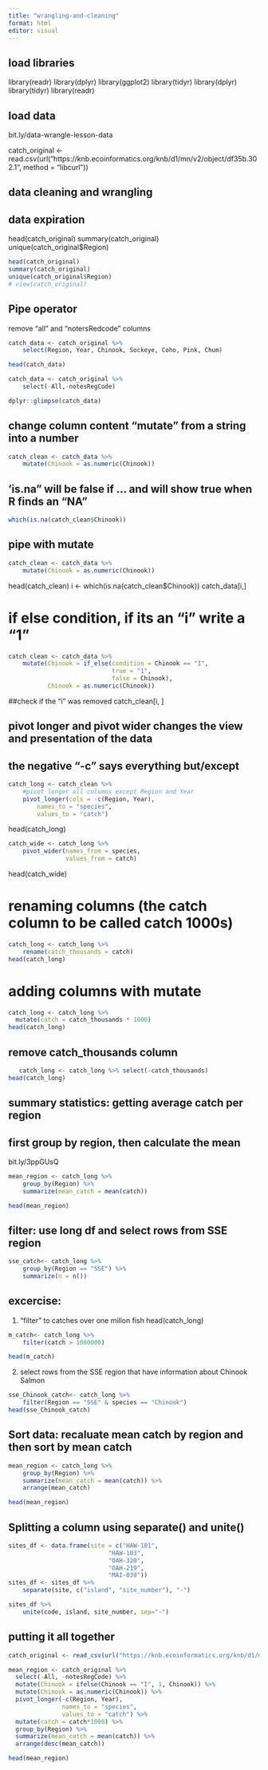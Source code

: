 ```yaml
---
title: "wrangling-and-cleaning"
format: html
editor: visual
---
```


## load libraries

library(readr)
library(dplyr)
library(ggplot2)
library(tidyr)
library(dplyr)
library(tidyr)
library(readr)

## load data 

bit.ly/data-wrangle-lesson-data

catch_original <- read.csv(url("https://knb.ecoinformatics.org/knb/d1/mn/v2/object/df35b.302.1", method = "libcurl"))

## data cleaning and wrangling 


## data expiration 

head(catch_original)
summary(catch_original)
unique(catch_original$Region)

```r
head(catch_original)
summary(catch_original)
unique(catch_original$Region)
# view(catch_original)
```

## Pipe operator 

remove "all" and "notersRedcode" columns 

```r
catch_data <- catch_original %>%
    select(Region, Year, Chinook, Sockeye, Coho, Pink, Chum)

head(catch_data)
```
```r
catch_data <- catch_original %>%
    select(-All,-notesRegCode)
```

```r
dplyr::glimpse(catch_data)
```

## change column content "mutate" from a string into a number
```r
catch_clean <- catch_data %>%
    mutate(Chinook = as.numeric(Chinook))
```
## 'is.na" will be false if ... and will show true when R finds an "NA"
```r
which(is.na(catch_clean$Chinook))
```

## pipe with mutate 
```r
catch_clean <- catch_data %>%
    mutate(Chinook = as.numeric(Chinook))
```

head(catch_clean)
i <- which(is.na(catch_clean$Chinook))
catch_data[i,]

# if else condition, if its an "i" write a "1"

```r
catch_clean <- catch_data %>%
    mutate(Chinook = if_else(condition = Chinook == "I", 
                             true = "1", 
                             false = Chinook),
           Chinook = as.numeric(Chinook))
```

##check if the "i" was removed 
catch_clean[i, ]

## pivot longer and pivot wider changes the view and presentation of the data      
## the negative "-c" says everything but/except 
```r
catch_long <- catch_clean %>% 
    #pivot longer all columns except Region and Year
    pivot_longer(cols = -c(Region, Year),
        names_to = "species",
        values_to = "catch")
```
head(catch_long)
```r
catch_wide <- catch_long %>%
    pivot_wider(names_from = species,
                values_from = catch)
```
head(catch_wide)

# renaming columns (the catch column to be called catch 1000s)
```r
catch_long <- catch_long %>%
    rename(catch_thousands = catch)
head(catch_long)

```


# adding columns with mutate

```r
catch_long <- catch_long %>%
  mutate(catch = catch_thousands * 1000)
head(catch_long)

```

## remove catch_thousands column 
```r
   catch_long <- catch_long %>% select(-catch_thousands)
head(catch_long)
```

 
## summary statistics: getting average catch per region 
## first group by region, then calculate the mean

bit.ly/3ppGUsQ

```r
mean_region <- catch_long %>%
    group_by(Region) %>%
    summarize(mean_catch = mean(catch))

head(mean_region)
```

## filter: use long df and select rows from SSE region
```r
sse_catch<- catch_long %>%
    group_by(Region == "SSE") %>%
    summarize(n = n())
```

## excercise: 
1. "filter" to catches over one millon fish 
head(catch_long)
```r
m_catch<- catch_long %>%
    filter(catch > 1000000)

head(m_catch)
```

2. select rows from the SSE region that have information about Chinook Salmon

```r
sse_Chinook_catch<- catch_long %>%
    filter(Region == "SSE" & species == "Chinook")
head(sse_Chinook_catch)
```
## Sort data: recaluate mean catch by region and then sort by mean catch

```r
mean_region <- catch_long %>%
    group_by(Region) %>%
    summarize(mean_catch = mean(catch)) %>%
    arrange(mean_catch)

head(mean_region)
```
## Splitting a column using separate() and unite()


                            
```r
sites_df <- data.frame(site = c("HAW-101",
                            "HAW-103",
                            "OAH-320",
                            "OAH-219",
                            "MAI-039"))
sites_df <- sites_df %>%
    separate(site, c("island", "site_number"), "-")
```
```r
sites_df %>%
    unite(code, island, site_number, sep="-")
```

## putting it all together 
```r
catch_original <- read_csv(url("https://knb.ecoinformatics.org/knb/d1/mn/v2/object/df35b.302.1", method = "libcurl"))

mean_region <- catch_original %>%
  select(-All, -notesRegCode) %>% 
  mutate(Chinook = ifelse(Chinook == "I", 1, Chinook)) %>% 
  mutate(Chinook = as.numeric(Chinook)) %>% 
  pivot_longer(-c(Region, Year), 
               names_to = "species", 
               values_to = "catch") %>%
  mutate(catch = catch*1000) %>% 
  group_by(Region) %>% 
  summarize(mean_catch = mean(catch)) %>% 
  arrange(desc(mean_catch))

head(mean_region)
```

